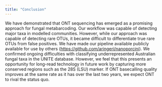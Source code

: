 ```yaml
---
title: "Conclusion"
---
```


We have demonstrated that ONT sequencing has emerged as a promising approach for fungal metabarcoding.
Our workflow was capable of detecting major taxa in modelled communities.
However, while our approach was capable of detecting rare OTUs, it became difficult to differentiate true rare OTUs from false positives.
We have made our pipeline available publicly available for use by others ([https://github.com/aringeri/nanoporcini](https://github.com/aringeri/nanoporcini)).
We confirmed ongoing difficulties with classifying underrepresented Australian fungal taxa in the UNITE database.
However, we feel that this presents an opportunity for long-read technology in future work by capturing more conserved regions such as the 28S (LSU) marker.
If ONT basecalling quality improves at the same rate as it has over the last two years, we expect ONT to rival the status quo.